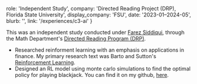   role: 'Independent Study',
  company: 'Directed Reading Project (DRP), Florida State University',
  display_company: 'FSU',
  date: '2023-01–2024-05',
  blurb: '',
  link: '/experiences/c3-ai'
}




This was an independent study conducted under [Farez Siddiqui](https://www.math.fsu.edu/People/grads.php?id=1956), through the Math Department's [Directed Reading Program (DRP)](https://fsumathdrp.wixsite.com/fsumathdrp). 

* Researched reinforment learning with an emphasis on applications in finance. My primary research text was Barto and Sutton's [Reinforcement Learning](https://www.andrew.cmu.edu/course/10-703/textbook/BartoSutton.pdf).
* Designed an RL model using monte carlo simulations to find the optimal policy for playing blackjack. You can find it on my github, [here](https://github.com/rowbotham-evan/DRP_Blackjack).
